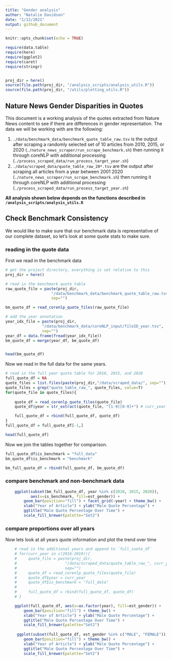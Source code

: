 ```yaml
---
title: "Gender analysis"
author: "Natalie Davidson"
date: "1/12/2021"
output: github_document
---
```


```r
knitr::opts_chunk$set(echo = TRUE)

require(data.table)
require(here)
require(ggplot2)
require(caret)
require(stringr)


proj_dir = here()
source(file.path(proj_dir, "/analysis_scripts/analysis_utils.R"))
source(file.path(proj_dir, "/utils/plotting_utils.R"))
```

## Nature News Gender Disparities in Quotes

This document is a working analysis of the quotes extracted from Nature News content to see if there are differences in gender representation.
The data we will be working with are the following:

1) `./data/benchmark_data/benchmark_quote_table_raw.tsv` is the output after scraping a randomly selected set of 10 articles from 2010, 2015, or 2020 (`./nature_news_scraper/run_scrape_benchmark.sh`) then running it through coreNLP with additional processing (`./process_scraped_data/run_process_target_year.sh`)
2) `./data/scraped_data/quote_table_raw_20*.tsv` are the output after scraping all articles from a year between 2001 2020 (`./nature_news_scraper/run_scrape_benchmark.sh`) then running it through coreNLP with additional processing (`./process_scraped_data/run_process_target_year.sh`)


**All analysis shown below depends on the functions described in `/analysis_scripts/analysis_utils.R`**


## Check Benchmark Consistency

We would like to make sure that our benchmark data is representative of our complete dataset, so let's look at some quote stats to make sure.

### reading in the quote data

First we read in the benchmark data
```r

# get the project directory, everything is set relative to this
proj_dir = here()

# read in the benchmark quote table
raw_quote_file = paste(proj_dir, 
                    "/data/benchmark_data/benchmark_quote_table_raw.tsv", 
                    sep="")

bm_quote_df = read_corenlp_quote_files(raw_quote_file)

# add the year annotation
year_idx_file = paste(proj_dir, 
                "/data/benchmark_data/coreNLP_input/fileID_year.tsv", 
                sep="")
year_df = data.frame(fread(year_idx_file))
bm_quote_df = merge(year_df, bm_quote_df)


head(bm_quote_df)


```

Now we read in the full data for the same years.
```r

# read in the full year quote table for 2010, 2015, and 2020
full_quote_df = NA
quote_files = list.files(paste(proj_dir,"/data/scraped_data/", sep=""), full.names = T)
quote_files = grep("quote_table_raw_", quote_files, value=T)
for(quote_file in quote_files){
    
    quote_df = read_corenlp_quote_files(quote_file)
    quote_df$year = str_extract(quote_file, "[1-9][0-9]+") # curr_year

    full_quote_df = rbind(full_quote_df, quote_df)
}
full_quote_df = full_quote_df[-1,]

head(full_quote_df)


```

Now we join the tables together for comparison.
```r

full_quote_df$is_benchmark = "full_data"
bm_quote_df$is_benchmark = "benchmark"

bm_full_quote_df = rbind(full_quote_df, bm_quote_df)

```

### compare benchmark and non-benchmark data
```r


    ggplot(subset(bm_full_quote_df, year %in% c(2010, 2015, 2020)), 
           aes(x=is_benchmark, fill=est_gender)) +
        geom_bar(position="fill") + facet_grid(~year) + theme_bw() + 
        xlab("Year of Article") + ylab("Male Quote Percentage") +
        ggtitle("Male Quote Percentage Over Time") + 
        scale_fill_brewer(palette="Set2")


```

### compare proportions over all years

Now lets look at all years quote information and plot the trend over time
```r
    
    # read in the additional years and append to `full_suote_df`
    # for(curr_year in c(2016:2019)){
    #     quote_file = paste(proj_dir, 
    #                     "/data/scraped_data/quote_table_raw_", curr_year, ".tsv", 
    #                     sep="")
    #     quote_df = read_corenlp_quote_files(quote_file)
    #     quote_df$year = curr_year
    #     quote_df$is_benchmark = "full_data"
    # 
    #     full_quote_df = rbind(full_quote_df, quote_df)
    # }

    ggplot(full_quote_df, aes(x=as.factor(year), fill=est_gender)) +
        geom_bar(position="fill") + theme_bw() + 
        xlab("Year of Article") + ylab("Male Quote Percentage") +
        ggtitle("Male Quote Percentage Over Time") + 
        scale_fill_brewer(palette="Set2")
    
     ggplot(subset(full_quote_df, est_gender %in% c("MALE", "FEMALE")), aes(x=as.factor(year), fill=est_gender)) +
        geom_bar(position="fill") + theme_bw() + 
        xlab("Year of Article") + ylab("Male Quote Percentage") +
        ggtitle("Male Quote Percentage Over Time") + 
        scale_fill_brewer(palette="Set2")


```